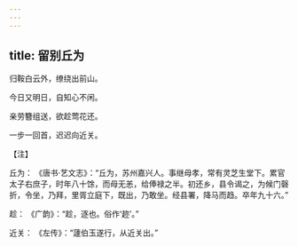 ```yaml
---
---
---
```

title: 留别丘为
---




归鞍白云外，缭绕出前山。

今日又明日，自知心不闲。

亲劳簪组送，欲趁莺花还。

一步一回首，迟迟向近关。

【注】

丘为： 《唐书·艺文志》：“丘为，苏州嘉兴人。事继母孝，常有灵芝生堂下。累官太子右庶子，时年八十馀，而母无恙，给俸禄之半。初还乡，县令谒之，为候门磬折，令坐，乃拜，里胥立庭下，既出，乃敢坐。经县署，降马而趋。卒年九十六。”

趁： 《广韵》：“趁，逐也。俗作‘趂’。”

近关： 《左传》：“蘧伯玉遂行，从近关出。”